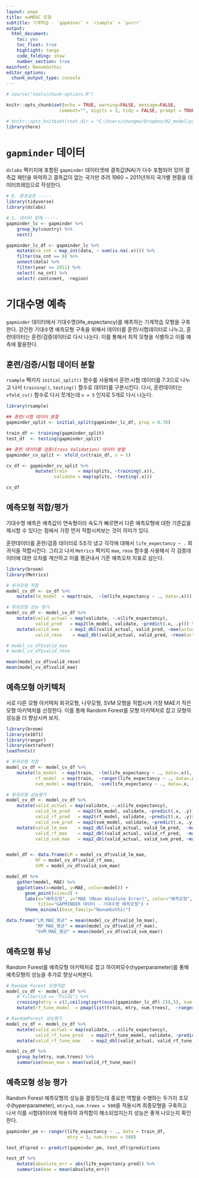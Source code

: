 ```yaml
---
layout: page
title: xwMOOC 모형
subtitle: 기계학습 - `gapminer` + `rsample` + `purrr`
output:
  html_document: 
    toc: yes
    toc_float: true
    highlight: tango
    code_folding: show
    number_section: true
mainfont: NanumGothic
editor_options: 
  chunk_output_type: console
---
```

 
``` r
# source("tools/chunk-options.R")

knitr::opts_chunk$set(echo = TRUE, warning=FALSE, message=FALSE,
                    comment="", digits = 3, tidy = FALSE, prompt = TRUE, fig.align = 'center')

# knitr::opts_knit$set(root.dir = "C:/Users/chongmu/Dropbox/02_model/predictive-model")
library(here)

```


# `gapminder` 데이터 {#gampinder-data}

`dslabs` 팩키지에 포함된 `gapminder` 데이터셋에 결측값(NA)가 다수 포함되어 있어 결측값 패턴을 파악하고 결측값이 없는 국가만 추려 1960 ~ 2011년까지 국가별 현황을 데이터프레임으로 작성한다.

```r
# 0. 환경설정 -----
library(tidyverse)
library(dslabs)

# 1. 데이터 정제 -----
gapminder_lc <- gapminder %>% 
    group_by(country) %>% 
    nest()

gapminder_lc_df <- gapminder_lc %>% 
    mutate(na_cnt = map_int(data, ~ sum(is.na(.x)))) %>% 
    filter(na_cnt == 8) %>% 
    unnest(data) %>% 
    filter(year <= 2011) %>% 
    select(-na_cnt) %>% 
    select(-continent, -region)

```


# 기대수명 예측 {#gampinder-life-expectancy}

`gapminder` 데이터에서 기대수명(life_expectancy)를 예측하는 기계학습 모형을 구축한다.
강건한 기대수명 예측모형 구축을 위해서 데이터를 훈련/시험데이터로 나누고, 훈련데이터는 훈련/검증데이터로 다시 나눈다. 이를 통해서 최적 모형을 식별하고 이를 예측에 활용한다.

## 훈련/검증/시험 데이터 분할 {#gampinder-life-expectancy-data}

`rsample` 팩키지 `initial_split()` 함수를 사용해서 훈련:시험 데이터를 7:3으로 나누고 나서
`training()`, `testing()` 함수로 데이터를 구분시킨다.
다시, 훈련데이터는 `vfold_cv()` 함수로 다시 쪼개는데 `v = 5` 인자로 5개로 다시 나눈다.


```r
library(rsample)

## 훈련/시험 데이터 분할
gapminder_split <- initial_split(gapminder_lc_df, prop = 0.70)

train_df <- training(gapminder_split)
test_df  <- testing(gapminder_split)

## 훈련 데이터를 검증(Cross Validation) 데이터 분할
gapminder_cv_split <- vfold_cv(train_df, v = 5)

cv_df <- gapminder_cv_split %>%
           mutate(train    = map(splits, ~training(.x)),
                  validate = map(splits, ~testing(.x)))

cv_df
```


## 예측모형 적합/평가 {#gampinder-life-expectancy-fit}

기대수명 예측은 예측값이 연속형이라 속도가 빠르면서 다른 예측모형에 대한 기준값을 제시할 수 있다는 점에서 가장 먼저 적합시켜보는 것이 의미가 있다.

훈련데이터를 훈련/검증 데이터로 5조각 냈고 각각에 대해서 `life_expectancy ~ .` 회귀식을 적합시킨다.
그리고 나서 `Metrics` 팩키지 `mae`, `rmse` 함수를 사용해서 각 검증데이터에 대한 오차를 계산하고 이를 평균내서 기준 예측오차 지표로 삼는다.

```r
library(broom)
library(Metrics)

# 회귀모형 적합
model_cv_df <- cv_df %>% 
    mutate(lm_model  = map(train,  ~lm(life_expectancy ~ ., data=.x)))

# 회귀모형 성능 평가
model_cv_df <- model_cv_df %>% 
    mutate(valid_actual = map(validate, ~.x$life_expectancy), 
           valid_pred   = map2(lm_model, validate, ~predict(.x, .y))) %>% 
    mutate(valid_mae    = map2_dbl(valid_actual, valid_pred, ~mae(actual = .x, predicted = .y)),
           valid_rmse    = map2_dbl(valid_actual, valid_pred, ~rmse(actual = .x, predicted = .y)))

# model_cv_df$valid_mae
# model_cv_df$valid_rmse

mean(model_cv_df$valid_rmse)
mean(model_cv_df$valid_mae)
```

## 예측모형 아키텍처 {#gampinder-life-expectancy-fit-architecture}

서로 다른 모형 아키텍처 회귀모형, 나무모형, SVM 모형을 적합시켜 가장 MAE가 작은 모형 아키텍처를 선정한다.
이를 통해 Random Forest를 모형 아키텍처로 잡고 모형의 성능을 더 향상시켜 보자.

```r
library(broom)
library(e1071)
library(ranger)
library(extrafont)
loadfonts()

# 회귀모형 적합
model_cv_df <- model_cv_df %>% 
    mutate(lm_model  = map(train,  ~lm(life_expectancy ~ ., data=.x)),
           rf_model  = map(train,  ~ranger(life_expectancy ~ ., data=.x)),
           svm_model = map(train,  ~svm(life_expectancy ~ ., data=.x,  probability = TRUE)))

# 회귀모형 성능평가
model_cv_df <- model_cv_df %>% 
    mutate(valid_actual = map(validate, ~.x$life_expectancy), 
           valid_lm_pred   = map2(lm_model, validate, ~predict(.x, .y)),
           valid_rf_pred   = map2(rf_model, validate, ~predict(.x, .y)$predictions),
           valid_svm_pred  = map2(svm_model, validate, ~predict(.x, .y))) %>% 
    mutate(valid_lm_mae    = map2_dbl(valid_actual, valid_lm_pred,  ~mae(actual = .x, predicted = .y)),
           valid_rf_mae    = map2_dbl(valid_actual, valid_rf_pred,  ~mae(actual = .x, predicted = .y)),
           valid_svm_mae   = map2_dbl(valid_actual, valid_svm_pred, ~mae(actual = .x, predicted = .y)))


model_df <- data.frame(LM = model_cv_df$valid_lm_mae,
           RF = model_cv_df$valid_rf_mae,
           SVM = model_cv_df$valid_svm_mae)

model_df %>% 
    gather(model, MAE) %>% 
    ggplot(aes(x=model, y=MAE, color=model)) +
       geom_point(size=3) +
       labs(x="예측모형", y="MAE (Mean Absolute Error)", color="예측모형",
            title="GAPMINDER 데이터 - 기대수명 예측모형") +
       theme_minimal(base_family="NanumGothic") 

data.frame("LM_MAE_평균" = mean(model_cv_df$valid_lm_mae), 
           "RF_MAE_평균" = mean(model_cv_df$valid_rf_mae),
           "SVM_MAE_평균" = mean(model_cv_df$valid_svm_mae))

```


## 예측모형 튜닝 {#gampinder-life-expectancy-fit-architecture-tuning}

Random Forest를 예측모형 아키텍처로 잡고 하이퍼모수(hyperparameter)를 통해 예측모형의 성능을 추가로 향상시켜본다.

```r
# Random Forest 모형적합
model_cv_df <- model_cv_df %>% 
    # filter(id == "Fold1") %>% 
    crossing(mtry = c(2,ceiling(sqrt(ncol(gapminder_lc_df)-2)),5), num.trees = c(500, 1000))  %>% 
    mutate(rf_tune_model  = pmap(list(train, mtry, num.trees),  ~ranger(life_expectancy ~ ., data=.x, mtry=.y)))

# RandomForest 성능평가
model_cv_df <- model_cv_df %>% 
    mutate(valid_actual = map(validate, ~.x$life_expectancy), 
           valid_rf_tune_pred   = map2(rf_tune_model, validate, ~predict(.x, .y)$predictions)) %>% 
    mutate(valid_rf_tune_mae    = map2_dbl(valid_actual, valid_rf_tune_pred,  ~mae(actual = .x, predicted = .y)))

model_cv_df %>% 
    group_by(mtry, num.trees) %>% 
    summarise(mean_mae = mean(valid_rf_tune_mae))
```


## 예측모형 성능 평가 {#gampinder-life-expectancy-fit-architecture-testing}

Random Forest 예측모형의 성능을 결정짓는데 중요한 역할을 수행하는 두가지 초모수(hyperparameter), 
`mtry=3`, `num.trees = 500`을 적용시켜 최종모형을 구축하고 나서 이를 시험데이터에 적용하여 
과적합이 해소되었지는지 성능은 좋게 나오는지 확인한다.

```r
gapminder_pm <- ranger(life_expectancy ~ ., data = train_df,
                       mtry = 3, num.trees = 500)

test_df$pred <- predict(gapminder_pm, test_df)$predictions

test_df %>% 
    mutate(absolute_err = abs(life_expectancy-pred)) %>% 
    summarise(mae = mean(absolute_err))
```

